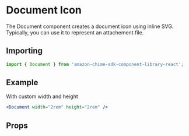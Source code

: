 

# Document Icon

The Document component creates a document icon using inline SVG. Typically, you can use it to represent an attachement file.

## Importing

```javascript
import { Document } from 'amazon-chime-sdk-component-library-react';
```

## Example

With custom width and height

<ThemeProvider theme={lightTheme}>
  <Preview>
    <Document width="2rem" height="2rem" />
  </Preview>
</ThemeProvider>

```jsx
<Document width="2rem" height="2rem" />
```

## Props

<Props of={Document} />
